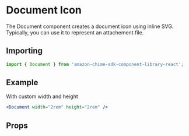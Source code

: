 

# Document Icon

The Document component creates a document icon using inline SVG. Typically, you can use it to represent an attachement file.

## Importing

```javascript
import { Document } from 'amazon-chime-sdk-component-library-react';
```

## Example

With custom width and height

<ThemeProvider theme={lightTheme}>
  <Preview>
    <Document width="2rem" height="2rem" />
  </Preview>
</ThemeProvider>

```jsx
<Document width="2rem" height="2rem" />
```

## Props

<Props of={Document} />
